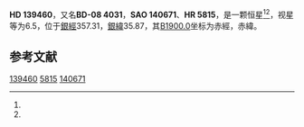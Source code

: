 {{Starbox begin
| name = HD 139460
}}
{{Starbox observe
| epoch = [[J2000.0|J2000.0]]
| constell = {{星座名待查}}<ref name=SIMBAD>{{cite web
 | url=http://simbad.u-strasbg.fr/simbad/sim-id?Ident=HR+5815
 | title=Pulsating variable Star
 | publisher=Centre de Données astronomiques de Strasbourg
 | work=SIMBAD
 | accessdate=2012-07-13
 | archive-date=2016-03-17
 | archive-url=https://web.archive.org/web/20160317140423/http://simbad.u-strasbg.fr/simbad/sim-id?Ident=HR+5815
 | dead-url=no
 }}</ref><ref name=DATA>{{cite web
 | url=http://vizier.u-strasbg.fr/viz-bin/VizieR-5?-out.add=.&-source=5050&-corr=PK=HR&-out.max=9999&HR=5815
 | title=VizieR Detailed Page
 | accessdate=2012-07-13
 | archive-date=2016-03-05
 | archive-url=https://web.archive.org/web/20160305222011/http://vizier.u-strasbg.fr/viz-bin/VizieR-5?-out.add=.&-source=5050&-corr=PK=HR&-out.max=9999&HR=5815
 | dead-url=no
 }}</ref>
| 星官 = 
| ra = {{RA|15|38|40}}<ref name=SIMBAD /><ref name=DATA />
| dec = {{DEC|-8|47|40}}<ref name=SIMBAD /><ref name=DATA />
| appmag_v = 6.5<ref name=SIMBAD /><ref name=DATA />
}}
{{Starbox character
| class = F6IV-V<ref name=SIMBAD /><ref name=DATA />
| b-v = 0.53<ref name=SIMBAD /><ref name=DATA />
| u-b = -0.02<ref name=SIMBAD /><ref name=DATA />
| r-i = <ref name=SIMBAD /><ref name=DATA />
| variable = 
}}
{{Starbox astrometry
| radial_v = -0.02
| prop_mo_ra = 4
| parallax = 0.011
| p_error =
}}
{{Starbox catalog
| names =BD-08 4031，[[SAO星表|SAO]] 140671，[[HD星表|HD]] 139460，[[HR星表|HR]] 5815}}
{{Starbox reference |Simbad=HR+5815}}
{{Starbox end}}

'''HD 139460'''，又名'''BD-08 4031'''，'''SAO 140671'''、'''HR 5815'''，是一颗恒星<ref name=SIMBAD /><ref name=DATA />，视星等为6.5，位于[[銀道座標系|銀經]]357.31，[[銀道座標系|銀緯]]35.87，其[[B1900.0|B1900.0]]坐标为赤經{{RA|15|33|16}}，赤緯{{DEC|-8|35.87|0}}。

== 参考文献 ==
{{reflist}}

{{star-stub}}

[[Category:HD和HDE天體|139460]]
[[Category:HR天體|5815]]
[[Category:SAO天體|140671]]